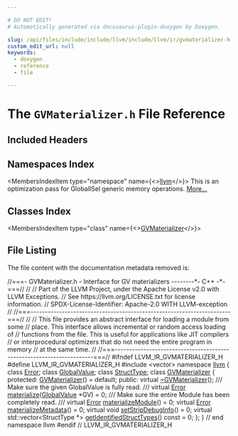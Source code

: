 ```yaml
---

# DO NOT EDIT!
# Automatically generated via docusaurus-plugin-doxygen by Doxygen.

slug: /api/files/include/include/llvm/include/llvm/ir/gvmaterializer-h
custom_edit_url: null
keywords:
  - doxygen
  - reference
  - file

---
```





# The `GVMaterializer.h` File Reference

<DoxygenPage pluginConfig={pluginConfig}>



## Included Headers

<IncludesList>
<IncludesListItem
  filePath="vector"
  permalink=""
  isLocal="false" />
</IncludesList>

## Namespaces Index

<MembersIndex>

<MembersIndexItem
  type="namespace"
  name={<><a href="/docs/api/namespaces/llvm">llvm</a></>}>
This is an optimization pass for GlobalISel generic memory operations. <a href="/docs/api/namespaces/llvm/#details">More...</a>
</MembersIndexItem>

</MembersIndex>

## Classes Index

<MembersIndex>

<MembersIndexItem
  type="class"
  name={<><a href="/docs/api/classes/llvm/gvmaterializer">GVMaterializer</a></>}>
</MembersIndexItem>

</MembersIndex>


## File Listing

The file content with the documentation metadata removed is:

<ProgramListing>

<Link id="l00001" /><CodeLine lineNumber="1"><span class="doxyHighlightComment">//===- GVMaterializer.h - Interface for GV materializers --------&#42;- C++ -&#42;-===//</span></CodeLine>
<Link id="l00002" /><CodeLine lineNumber="2"><span class="doxyHighlightComment">//</span></CodeLine>
<Link id="l00003" /><CodeLine lineNumber="3"><span class="doxyHighlightComment">// Part of the LLVM Project, under the Apache License v2.0 with LLVM Exceptions.</span></CodeLine>
<Link id="l00004" /><CodeLine lineNumber="4"><span class="doxyHighlightComment">// See https://llvm.org/LICENSE.txt for license information.</span></CodeLine>
<Link id="l00005" /><CodeLine lineNumber="5"><span class="doxyHighlightComment">// SPDX-License-Identifier: Apache-2.0 WITH LLVM-exception</span></CodeLine>
<Link id="l00006" /><CodeLine lineNumber="6"><span class="doxyHighlightComment">//</span></CodeLine>
<Link id="l00007" /><CodeLine lineNumber="7"><span class="doxyHighlightComment">//===----------------------------------------------------------------------===//</span></CodeLine>
<Link id="l00008" /><CodeLine lineNumber="8"><span class="doxyHighlightComment">//</span></CodeLine>
<Link id="l00009" /><CodeLine lineNumber="9"><span class="doxyHighlightComment">// This file provides an abstract interface for loading a module from some</span></CodeLine>
<Link id="l00010" /><CodeLine lineNumber="10"><span class="doxyHighlightComment">// place.  This interface allows incremental or random access loading of</span></CodeLine>
<Link id="l00011" /><CodeLine lineNumber="11"><span class="doxyHighlightComment">// functions from the file.  This is useful for applications like JIT compilers</span></CodeLine>
<Link id="l00012" /><CodeLine lineNumber="12"><span class="doxyHighlightComment">// or interprocedural optimizers that do not need the entire program in memory</span></CodeLine>
<Link id="l00013" /><CodeLine lineNumber="13"><span class="doxyHighlightComment">// at the same time.</span></CodeLine>
<Link id="l00014" /><CodeLine lineNumber="14"><span class="doxyHighlightComment">//</span></CodeLine>
<Link id="l00015" /><CodeLine lineNumber="15"><span class="doxyHighlightComment">//===----------------------------------------------------------------------===//</span></CodeLine>
<Link id="l00016" /><CodeLine lineNumber="16"></CodeLine>
<Link id="l00017" /><CodeLine lineNumber="17"><span class="doxyHighlightPreprocessor">#ifndef LLVM&#95;IR&#95;GVMATERIALIZER&#95;H</span></CodeLine>
<Link id="l00018" /><CodeLine lineNumber="18"><span class="doxyHighlightPreprocessor">#define LLVM&#95;IR&#95;GVMATERIALIZER&#95;H</span></CodeLine>
<Link id="l00019" /><CodeLine lineNumber="19"></CodeLine>
<Link id="l00020" /><CodeLine lineNumber="20"><span class="doxyHighlightPreprocessor">#include &lt;vector&gt;</span></CodeLine>
<Link id="l00021" /><CodeLine lineNumber="21"></CodeLine>
<Link id="l00022" /><CodeLine lineNumber="22"><span class="doxyHighlightKeyword">namespace </span><span class="doxyHighlight"><a href="/docs/api/namespaces/llvm">llvm</a> &#123;</span></CodeLine>
<Link id="l00023" /><CodeLine lineNumber="23"></CodeLine>
<Link id="l00024" /><CodeLine lineNumber="24"><span class="doxyHighlightKeyword">class </span><span class="doxyHighlight"><a href="/docs/api/classes/llvm/error">Error</a>;</span></CodeLine>
<Link id="l00025" /><CodeLine lineNumber="25"><span class="doxyHighlightKeyword">class </span><span class="doxyHighlight"><a href="/docs/api/classes/llvm/globalvalue">GlobalValue</a>;</span></CodeLine>
<Link id="l00026" /><CodeLine lineNumber="26"><span class="doxyHighlightKeyword">class </span><span class="doxyHighlight"><a href="/docs/api/classes/llvm/structtype">StructType</a>;</span></CodeLine>
<Link id="l00027" /><CodeLine lineNumber="27"></CodeLine>
<Link id="l00028" /><CodeLine lineNumber="28" lineLink="/docs/api/classes/llvm/gvmaterializer"><span class="doxyHighlightKeyword">class </span><span class="doxyHighlight"><a href="/docs/api/classes/llvm/gvmaterializer/#aed0cb222305061a063dc22a665c95115">GVMaterializer</a> &#123;</span></CodeLine>
<Link id="l00029" /><CodeLine lineNumber="29"><span class="doxyHighlightKeyword">protected</span><span class="doxyHighlight">:</span></CodeLine>
<Link id="l00030" /><CodeLine lineNumber="30" lineLink="/docs/api/classes/llvm/gvmaterializer/#aed0cb222305061a063dc22a665c95115"><span class="doxyHighlight">  <a href="/docs/api/classes/llvm/gvmaterializer/#aed0cb222305061a063dc22a665c95115">GVMaterializer</a>() = </span><span class="doxyHighlightKeywordFlow">default</span><span class="doxyHighlight">;</span></CodeLine>
<Link id="l00031" /><CodeLine lineNumber="31"></CodeLine>
<Link id="l00032" /><CodeLine lineNumber="32"><span class="doxyHighlightKeyword">public</span><span class="doxyHighlight">:</span></CodeLine>
<Link id="l00033" /><CodeLine lineNumber="33" lineLink="/docs/api/classes/llvm/gvmaterializer/#ae103c9efa32d3363623b4ed9fdd07fec"><span class="doxyHighlight">  </span><span class="doxyHighlightKeyword">virtual</span><span class="doxyHighlight"> <a href="/docs/api/classes/llvm/gvmaterializer/#ae103c9efa32d3363623b4ed9fdd07fec">~GVMaterializer</a>();</span></CodeLine>
<Link id="l00034" /><CodeLine lineNumber="34"></CodeLine>
<Link id="l00035" /><CodeLine lineNumber="35"><span class="doxyHighlightComment">  /// Make sure the given GlobalValue is fully read.</span></CodeLine>
<Link id="l00036" /><CodeLine lineNumber="36"><span class="doxyHighlightComment">  ///</span></CodeLine>
<Link id="l00037" /><CodeLine lineNumber="37" lineLink="/docs/api/classes/llvm/gvmaterializer/#a9a5da35fb95c69a15f9b1b6f686fcba3"><span class="doxyHighlight">  </span><span class="doxyHighlightKeyword">virtual</span><span class="doxyHighlight"> <a href="/docs/api/classes/llvm/error">Error</a> <a href="/docs/api/classes/llvm/gvmaterializer/#a9a5da35fb95c69a15f9b1b6f686fcba3">materialize</a>(<a href="/docs/api/classes/llvm/globalvalue">GlobalValue</a> &#42;GV) = 0;</span></CodeLine>
<Link id="l00038" /><CodeLine lineNumber="38"></CodeLine>
<Link id="l00039" /><CodeLine lineNumber="39"><span class="doxyHighlightComment">  /// Make sure the entire Module has been completely read.</span></CodeLine>
<Link id="l00040" /><CodeLine lineNumber="40"><span class="doxyHighlightComment">  ///</span></CodeLine>
<Link id="l00041" /><CodeLine lineNumber="41" lineLink="/docs/api/classes/llvm/gvmaterializer/#a60f913e127ffea57effa8118547c0e4b"><span class="doxyHighlight">  </span><span class="doxyHighlightKeyword">virtual</span><span class="doxyHighlight"> <a href="/docs/api/classes/llvm/error">Error</a> <a href="/docs/api/classes/llvm/gvmaterializer/#a60f913e127ffea57effa8118547c0e4b">materializeModule</a>() = 0;</span></CodeLine>
<Link id="l00042" /><CodeLine lineNumber="42"></CodeLine>
<Link id="l00043" /><CodeLine lineNumber="43" lineLink="/docs/api/classes/llvm/gvmaterializer/#a80d2177cbd490f8b7afbb464ee8bbf10"><span class="doxyHighlight">  </span><span class="doxyHighlightKeyword">virtual</span><span class="doxyHighlight"> <a href="/docs/api/classes/llvm/error">Error</a> <a href="/docs/api/classes/llvm/gvmaterializer/#a80d2177cbd490f8b7afbb464ee8bbf10">materializeMetadata</a>() = 0;</span></CodeLine>
<Link id="l00044" /><CodeLine lineNumber="44" lineLink="/docs/api/classes/llvm/gvmaterializer/#a3fe7e2ff7e80f59547544557045a0c24"><span class="doxyHighlight">  </span><span class="doxyHighlightKeyword">virtual</span><span class="doxyHighlight"> </span><span class="doxyHighlightKeywordType">void</span><span class="doxyHighlight"> <a href="/docs/api/classes/llvm/gvmaterializer/#a3fe7e2ff7e80f59547544557045a0c24">setStripDebugInfo</a>() = 0;</span></CodeLine>
<Link id="l00045" /><CodeLine lineNumber="45"></CodeLine>
<Link id="l00046" /><CodeLine lineNumber="46" lineLink="/docs/api/classes/llvm/gvmaterializer/#ae88d366ab283bef55ae666c3f03c9992"><span class="doxyHighlight">  </span><span class="doxyHighlightKeyword">virtual</span><span class="doxyHighlight"> std::vector&lt;StructType &#42;&gt; <a href="/docs/api/classes/llvm/gvmaterializer/#ae88d366ab283bef55ae666c3f03c9992">getIdentifiedStructTypes</a>() </span><span class="doxyHighlightKeyword">const</span><span class="doxyHighlight"> = 0;</span></CodeLine>
<Link id="l00047" /><CodeLine lineNumber="47"><span class="doxyHighlight">&#125;;</span></CodeLine>
<Link id="l00048" /><CodeLine lineNumber="48"></CodeLine>
<Link id="l00049" /><CodeLine lineNumber="49"><span class="doxyHighlight">&#125; </span><span class="doxyHighlightComment">// end namespace llvm</span></CodeLine>
<Link id="l00050" /><CodeLine lineNumber="50"></CodeLine>
<Link id="l00051" /><CodeLine lineNumber="51"><span class="doxyHighlightPreprocessor">#endif </span><span class="doxyHighlightComment">// LLVM&#95;IR&#95;GVMATERIALIZER&#95;H</span></CodeLine>

</ProgramListing>


</DoxygenPage>
